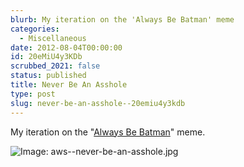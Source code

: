```yaml
---
blurb: My iteration on the 'Always Be Batman' meme
categories:
  - Miscellaneous
date: 2012-08-04T00:00:00
id: 20eMiU4y3KDb
scrubbed_2021: false
status: published
title: Never Be An Asshole
type: post
slug: never-be-an-asshole--20emiu4y3kdb
---
```


My iteration on the "[Always Be Batman](http://weknowmemes.com/2012/03/the-most-important-thing-in-life-is-to-be-yourself-unless-you-can-be-batman/)" meme.

![Image: aws--never-be-an-asshole.jpg](/aws--never-be-an-asshole.jpg)